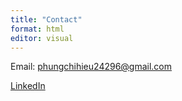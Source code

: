```yaml
---
title: "Contact"
format: html
editor: visual
---
```


Email: [phungchihieu24296\@gmail.com](mailto:phungchihieu24296@gmail.com)

::: {html}
<a href="https://www.linkedin.com/in/hieu-phung-465699154/" target="_blank"> <i class="fab fa-linkedin"></i> LinkedIn 
</a>
:::
